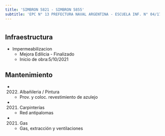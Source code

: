 ```yaml
---
title: 'SIMBRON 5821 - SIMBRON 5855'
subtitle: 'EPC N° 13 PREFECTURA NAVAL ARGENTINA - ESCUELA INF. N° 04/17°'
---
```


#
## Infraestructura

* Impermeabilizacion 
    + Mejora Edilicia - Finalizado 
    + Inicio de obra:5/10/2021 



## Mantenimiento

*  (2022) Albañileria / Pintura 
    + Prov. y coloc. revestimiento de azulejo

*  (2021) Carpinterías 
    + Red antipalomas

*  (2021) Gas 
    + Gas, extracción y ventilaciones






